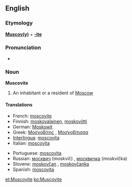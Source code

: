 {{see|muscovite}}
==English==

===Etymology===
'''[[Muscovy|Muscov(y)]]''' + '''[[-ite]]'''

===Pronunciation===
* {{audio|en-us-Muscovite.ogg|Audio (US)}}

===Noun===
'''Muscovite'''

# An inhabitant or a resident of [[Moscow]]

====Translations====
{{top}}
* French: [[moscovite]] {{m|f}}
* Finnish: [[moskovalainen]], [[moskoviitti]]
* German: [[Moskowit]]
* Greek: [[Μοσχοβίτης]] {{m}}, [[Μοσχοβίτισσα]] {{f}}
* [[Interlingua]]: [[moscovita]] {{m|f}}
* Italian: [[moscovita]] {{m|f}}
{{mid}}
* Portuguese: [[moscovita]] {{m|f}}
* Russian: [[москвич]] (moskvíč) {{m}}, [[москвичка]] (moskvíčka) {{f}}
* Slovene: [[moskovčan]] {{m}}, [[moskovčanka]] {{f}}
* Spanish: [[moscovita]] {{m|f}}
{{bottom}}

[[et:Muscovite]]
[[ko:Muscovite]]